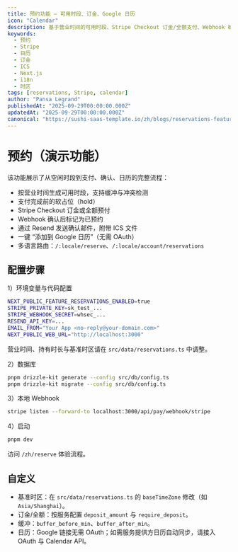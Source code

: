 ```yaml
---
title: 预约功能 — 可用时段、订金、Google 日历
icon: "Calendar"
description: 基于营业时间的可用时段、Stripe Checkout 订金/全额支付、Webhook 确认、ICS 附件与 Google 日历链接，一体化的模块化预订功能。
keywords:
  - 预约
  - Stripe
  - 日历
  - 订金
  - ICS
  - Next.js
  - i18n
  - 时区
tags: [reservations, Stripe, calendar]
author: "Pansa Legrand"
publishedAt: "2025-09-29T00:00:00.000Z"
updatedAt: "2025-09-29T00:00:00.000Z"
canonical: "https://sushi-saas-template.io/zh/blogs/reservations-feature"
---
```


# 预约（演示功能）

该功能展示了从空闲时段到支付、确认、日历的完整流程：

- 按营业时间生成可用时段，支持缓冲与冲突检测
- 支付完成前的软占位（hold）
- Stripe Checkout 订金或全额预付
- Webhook 确认后标记为已预约
- 通过 Resend 发送确认邮件，附带 ICS 文件
- 一键 “添加到 Google 日历”（无需 OAuth）
- 多语言路由：`/:locale/reserve`、`/:locale/account/reservations`

## 配置步骤

1）环境变量与代码配置

```bash
NEXT_PUBLIC_FEATURE_RESERVATIONS_ENABLED=true
STRIPE_PRIVATE_KEY=sk_test_...
STRIPE_WEBHOOK_SECRET=whsec_...
RESEND_API_KEY=...
EMAIL_FROM="Your App <no-reply@your-domain.com>"
NEXT_PUBLIC_WEB_URL="http://localhost:3000"
```

营业时间、持有时长与基准时区请在 `src/data/reservations.ts` 中调整。

2）数据库

```bash
pnpm drizzle-kit generate --config src/db/config.ts
pnpm drizzle-kit migrate --config src/db/config.ts
```

3）本地 Webhook

```bash
stripe listen --forward-to localhost:3000/api/pay/webhook/stripe
```

4）启动

```bash
pnpm dev
```

访问 `/zh/reserve` 体验流程。

## 自定义

- 基准时区：在 `src/data/reservations.ts` 的 `baseTimeZone` 修改（如 `Asia/Shanghai`）。
- 订金/全额：按服务配置 `deposit_amount` 与 `require_deposit`。
- 缓冲：`buffer_before_min`、`buffer_after_min`。
- 日历：Google 链接无需 OAuth；如需服务提供方日历自动同步，请接入 OAuth 与 Calendar API。
